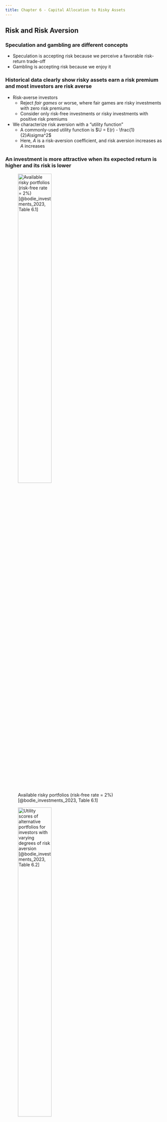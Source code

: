 ```yaml
---
title: Chapter 6 - Capital Allocation to Risky Assets
---
```


## Risk and Risk Aversion

### Speculation and gambling are different concepts

- Speculation is accepting risk because we perceive a favorable risk-return trade-off
- Gambling is accepting risk because we enjoy it

### Historical data clearly show risky assets earn a risk premium and most investors are risk averse

- Risk-averse investors 
	- Reject *fair games* or worse, where fair games are risky investments with zero risk premiums
	- Consider only risk-free investments or risky investments with positive risk premiums
- We characterize risk aversion with a "utility function"
	- A commonly-used utility function is $U = E(r) - \frac{1}{2}A\sigma^2$
	- Here, $A$ is a risk-aversion coefficient, and risk aversion increases as $A$ increases

### An investment is more attractive when its expected return is higher and its risk is lower {.allowframebreaks}

![Available risky portfolios (risk-free rate = 2%) [@bodie_investments_2023, Table 6.1]](Figures/table_0601.png){height=50%}

![Utility scores of alternative portfolios for investors with varying degrees of risk aversion [@bodie_investments_2023, Table 6.2]](Figures/table_0602.png){height=50%}

### There are three investor types concerning risk

- Risk-averse investors ($A > 0$) consider risky portfolios only if they have a risk premium
- Risk-neutral investors ($A = 0$) ignore risk and consider only the expected return
- Risk-loving investors ($A < 0$) accept lower expected returns on risky portfolios with higher amounts of risk 

### The mean-variance (M-V) criterion can help us rank portfolios {.allowframebreaks}

The M-V criterion says that portfolio $A$ dominates $B$ if 
$$
E(r_A) \geq E(r_B)
$$
and
$$\sigma_A \leq \sigma_B$$
with at least one strict inequality

![The trade-off between risk and return of a potential investment portfolio, $P$ [@bodie_investments_2023, Figure 6.1]](Figures/bod12665_0601.png){height=50%}

### An *indifference curve* connects all portfolios with the same utility

<!-- TODO keep figures in sections/slides -->

![The indifference curve [@bodie_investments_2023, Figure 6.2]](Figures/bod12665_0602.png){height=50%}

<!-- ## Capital Allocation across Risky and Risk-Free Portfolios -->

<!-- ## The Risk-Free Asset -->

## Portfolios of One Risky Asset and a Risk-Free Asset

### The most basic asset allocation choice is between risk-free and risky assets

- We can control risk by changing the portfolio weights on risk-free and risky assets (i.e., $1-y$ and $y$)
- Only governments can issue default-free bonds
	- A security is risk-free with a guaranteed real return only if
		1. its price is inflation-indexed and
		1. its maturity equals the investor's holding period
	- Still, we view U.S. Treasury bills as "the" risk-free asset
	- Also, a broad range of money market instruments are effectively risk-free

### The capital allocation line (CAL) plots all available risk-return combinations {.allowframebreaks}

- Consider a portfolio of one risky asset and one risk-free asset
- Allocate $y$ to risky asset $P$ and $1-y$ to risk-free asset $F$
- The return on our complete portfolio $C$ is
$$
r_C = yr_P + (1-y)r_f
$$
- Therefore, the expected return on the complete portfolio $C$ is
$$
E(r_C) = yE(r_p) + (1-y)r_f = r_f + y[E(r_P)-r_f]
$$
and its volatility is
$$
\sigma_C = y\sigma_P
$$

![The investment opportunity set with a risk asset and risk-free asset in the expected return-standard deviation plane [@bodie_investments_2023, Figure 6.3]](Figures/bod12665_0603.png){height=50%}

### The slope of the CAL is the Sharpe ratio

- The slope $S$ of the CAL is
$$
S = \frac{\text{rise}}{\text{run}} = \frac{E(r_P) - r_f}{\sigma_P - 0} = \frac{E(r_P) - r_f}{\sigma_P}
$$
- So we can write the CAL as
$$
E(r_P) = r_f + S\sigma_C = r_f + \frac{E(r_P) - r_f}{\sigma_P}\sigma_C
$$

### We need to borrow to earn $E(r_C) > E(r_P)$ {.allowframebreaks}

- $E(r_C) > E(r_P)$ requires $y > 0$
- $y > 0$ requires $1-y < 0$
- $1-y < 0$ is a short position in $F$ (i.e., borrowing or using leverage)
- The CAL is straight if we borrow at $r_f$ (shown above)
- However, only the government borrows at $r_f$
- Instead, investors borrow at $r_f^B > r_f$, so the CAL has a kink at $y=1$ (shown below)

![The investment opportunity set with different borrowing and lending rates [@bodie_investments_2023, Figure 6.4]](Figures/bod12665_0604.png){height=50%}

## Risk Tolerance and Asset Allocation

### An investor chooses $y$ to maximize her utility {.allowframebreaks}

- Recall utility is $U = E(r_C) - \frac{1}{2}A\sigma_C^2$
- To maximize her utility, the investor solves the following maximization problem
$$
\max_y U =  E(r_C) - \frac{1}{2}A\sigma_C^2 = r_f + y[E(r_P) - r_f] - \frac{1}{2}Ay^2\sigma_P^2
$$
and finds
$$
y^* = \frac{E(r_P)- r_f}{A\sigma_P^2}
$$

![Utility as a function of allocation to the risky asset, $y$ [@bodie_investments_2023, Figure 6.5]](Figures/bod12665_0605.png){height=50%}

![Finding the optimal complete portfolio by using indifference curves [@bodie_investments_2023, Figure 6.7]](Figures/bod12665_0607.png){height=50%}

### Our analysis above assumes normality by treating standard deviation as the only measure of risk

- Our analysis above is standard
- Still, we might want also to consider
	- VaR and ES to estimate exposure to extreme losses
	- "Black swan" events (i.e., rare but high-impact events)

## Passive Strategies: The Capital Market Line

### The capital market line (CML) plots the opportunity set of *passive* strategies {.allowframebreaks}

- The CML is the CAL based on T-bills and a broad index of common stocks
- We typically use the value-weighted portfolio of all U.S. common stocks as this broad index
- Why are passive strategies reasonable?
	1. Active strategies require costly research to find and maintain the optimal portfolio, while passive strategies require very little research and trading
	1. Passive strategies free ride on the research and trading of active strategies, which keep most securities fairly priced

![Average annual return on stocks and 1-month T-bills; standard deviation and Sharpe ratio of stocks over time [@bodie_investments_2023, Table 6.7]](Figures/table_0607.png){height=50%}

### We can use these historical data to estimate $A$!

- Investors solve
$$
y^* = \frac{E(r_M)- r_f}{A\sigma_M^2}
$$
so
$$
A = \frac{E(r_M)-r_f}{y^*\sigma_M^2}
$$
- About 69.3% of household net worth is invested in risky assets, so
$$
A = \frac{0.0887}{0.693 \times 0.2025^2} = 3.12
$$

## Appendix

### Summary from @bodie_investments_2023

![](./Figures/summary_06.png){height=75%}

### Key equations from @bodie_investments_2023

![](./Figures/key_eq_06.png){height=75%}

